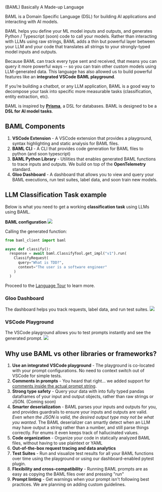 
(BAML) Basically A Made-up Language

BAML is a Domain Specific Language (DSL) for building AI applications and interacting with AI models.

BAML helps you define your ML model inputs and outputs, and generates Python / Typescript (soon) code to call your models. Rather than interacting with LLMs using raw strings, BAML adds a thin but powerful layer between your LLM and your code that translates all strings to your strongly-typed model inputs and outputs. 


Because BAML can track every type sent and received, that means you can query it more powerful ways -- so you can train other custom models using LLM-generated data. This language has also allowed us to build powerful features like an **integrated VSCode BAML playground**.

If you’re building a chatbot, or any LLM application, BAML is a good way to decompose your task into specific more measurable tasks (classification, entity extraction, etc).

BAML is inspired by **[Prisma](https://www.prisma.io/)**, a DSL for databases. BAML is designed to be a **DSL for AI model tasks**.



## BAML Components
1. **VSCode Extension** - A VSCode extension that provides a playground, syntax highlighting and static analysis for BAML files.
2. **BAML CLI** - A CLI that provides code generation for BAML files to python (and soon typescript)
3. **BAML Python Library** - Utilities that enables generated BAML functions to trace inputs and outputs. We build on top of the **OpenTelemetry** standard.
4. **Gloo Dashboard** - A dashboard that allows you to view and query your BAML executions, run test suites, label data, and soon train new models.



## LLM Classification Task example
Below is what you need to get a working **classification task** using LLMs using BAML. 

**BAML configuration**
<img src="/images/baml/full-prompt-baml.png" />

Calling the generated function:
```python
from baml_client import baml

async def classify():
  response = await baml.ClassifyTool.get_impl("v1").run(
    ClassifyRequest(
      query="What is TDD?",
      context="The user is a software engineer"
    )
  )
```

Proceed to the [Language Tour](./baml-by-example) to learn more.


### Gloo Dashboard
The dashboard helps you track requests, label data, and run test suites.
<img src="/images/baml/dashboard-full-baml.png" />


### VSCode Playground
The VSCode playground allows you to test prompts instantly and see the generated prompt.
<img src="/images/baml/baml-playground.png" />



## Why use BAML vs other libraries or frameworks?
1. **Use an integrated VSCode playground** - The playground is co-located with your prompt configurations. No need to context switch out of VSCode for simple tests.
1. **Comments in prompts** - You heard that right... we added support for [comments inside the actual prompt string](/v2/mdx/baml-by-example#comments).
1. **Strong type safety** - Query your data with into fully typed pandas dataframes of your input and output objects, rather than raw strings or JSON. (Coming soon)
1. **Smarter deserialization** - BAML parses your inputs and outputs for you, and provides guardrails to ensure your inputs and outputs are valid. _Even when the JSON is valid, the desired output type may not be what you wanted_. The BAML deserializer can smartly detect when an LLM may have output a string rather than a number, and still parse things correctly. For enums it even keeps track of hallucinated values.
1. **Code organization** - Organize your code in statically analyzed BAML files, without having to use plaintext or YAML
1. **Out-of-the-box request tracing and data analytics**
1. **Test Suites** - Run and visualize test results for all your BAML functions over time using the playground or using our dashboard-enabled pytest plugin.
1. **Flexibility and cross-compatibility** - Running BAML prompts are as easy as copying the BAML files over and pressing "run"
1. **Prompt linting** - Get warnings when your prompt isn't following best practices. We are planning on adding custom guidelines.